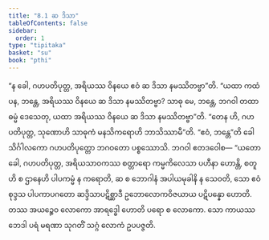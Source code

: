 ```yaml
---
title: "8.1 ဆ ဒိသာ"
tableOfContents: false
sidebar:
  order: 1
type: "tipitaka"
basket: "su"
book: "pthi"
---
```



<DynamicBreadcrumb />

<Division number="244" book="pthi" e="ch" v="8" p="146">

<Paragraph number="577" book="pthi">
“န ခေါ, ဂဟပတိပုတ္တ, အရိယဿ ဝိနယေ ဧဝံ ဆ ဒိသာ နမဿိတဗ္ဗာ”တိ. “ယထာ ကထံ ပန, ဘန္တေ, အရိယဿ ဝိနယေ ဆ ဒိသာ နမဿိတဗ္ဗာ? သာဓု မေ, ဘန္တေ, ဘဂဝါ တထာ ဓမ္မံ ဒေသေတု, ယထာ အရိယဿ ဝိနယေ ဆ ဒိသာ နမဿိတဗ္ဗာ”တိ.
</Paragraph>

<Paragraph number="578" book="pthi">
“တေန ဟိ, ဂဟပတိပုတ္တ, သုဏောဟိ သာဓုကံ မနသိကရောဟိ ဘာသိဿာမီ”တိ. “ဧဝံ, ဘန္တေ”တိ ခေါ သိင်္ဂါလကော ဂဟပတိပုတ္တော ဘဂဝတော ပစ္စဿောသိ. ဘဂဝါ ဧတဒဝေါစ—
</Paragraph>

<Paragraph number="579" book="pthi">
“ယတော ခေါ, ဂဟပတိပုတ္တ, အရိယသာဝကဿ စတ္တာရော ကမ္မကိလေသာ ပဟီနာ ဟောန္တိ, စတူဟိ စ ဌာနေဟိ ပါပကမ္မံ န ကရောတိ, ဆ စ ဘောဂါနံ အပါယမုခါနိ န သေဝတိ, သော ဧဝံ စုဒ္ဒသ ပါပကာပဂတော ဆဒ္ဒိသာပဋိစ္ဆာဒီ ဥဘောလောကဝိဇယာယ ပဋိပန္နော ဟောတိ. တဿ အယဉ္စေဝ လောကော အာရဒ္ဓေါ ဟောတိ ပရော စ လောကော. သော ကာယဿ ဘေဒါ ပရံ မရဏာ သုဂတိံ သဂ္ဂံ လောကံ ဥပပဇ္ဇတိ.
</Paragraph>
</Division>